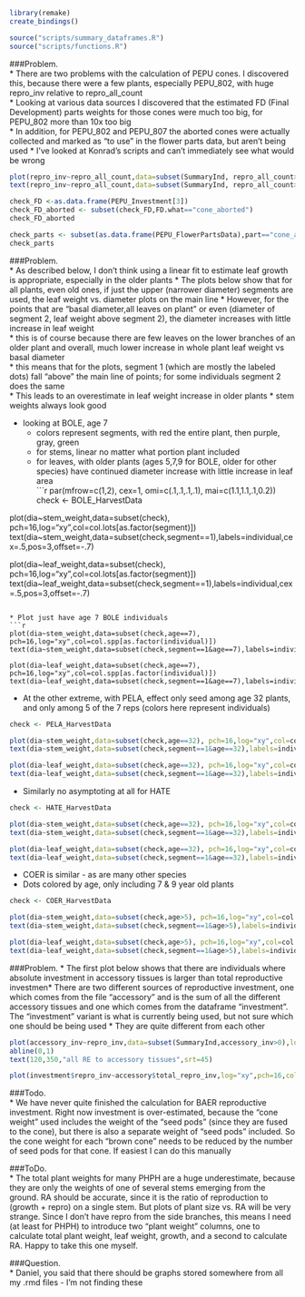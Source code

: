 ```r
library(remake)
create_bindings()

source("scripts/summary_dataframes.R")
source("scripts/functions.R")
```

###Problem.  
* There are two problems with the calculation of PEPU cones. I discovered this, because there were a few plants, especially PEPU_802, with huge repro_inv relative to repro_all_count  
* Looking at various data sources I discovered that the estimated FD (Final Development) parts weights for those cones were much too big, for PEPU_802 more than 10x too big  
* In addition, for PEPU_802 and PEPU_807 the aborted cones were actually collected and marked as "to use" in the flower parts data, but aren't being used
* I've looked at Konrad's scripts and can't immediately see what would be wrong
    
```r
plot(repro_inv~repro_all_count,data=subset(SummaryInd, repro_all_count>0&species=="PEPU"),log="xy")
text(repro_inv~repro_all_count,data=subset(SummaryInd, repro_all_count>0&species=="PEPU"),labels=individual, pos=1,offset=.6,cex=0.8,col="black")

check_FD <-as.data.frame(PEPU_Investment[3])
check_FD_aborted <- subset(check_FD,FD.what=="cone_aborted")
check_FD_aborted

check_parts <- subset(as.data.frame(PEPU_FlowerPartsData),part=="cone_aborted")
check_parts
```

###Problem.  
* As described below, I don't think using a linear fit to estimate leaf growth is appropriate, especially in the older plants
* The plots below show that for all plants, even old ones, if just the upper (narrower diameter) segments are used, the leaf weight vs. diameter plots on the main line
* However, for the points that are "basal diameter,all leaves on plant" or even (diameter of segment 2, leaf weight above segment 2), the diameter increases with little increase in leaf weight  
* this is of course because there are few leaves on the lower branches of an older plant and overall, much lower increase in whole plant leaf weight vs basal diameter  
* this means that for the plots, segment 1 (which are mostly the labeled dots) fall "above" the main line of points; for some individuals segment 2 does the same  
* This leads to an overestimate in leaf weight increase in older plants
* stem weights always look good


* looking at BOLE, age 7
    * colors represent segments, with red the entire plant, then purple, gray, green  
    * for stems, linear no matter what portion plant included  
    * for leaves, with older plants (ages 5,7,9 for BOLE, older for other species) have continued diameter increase with little increase in leaf area  
```r
par(mfrow=c(1,2), cex=1, omi=c(.1,.1,.1,.1), mai=c(1.1,1.1,.1,0.2))
check <- BOLE_HarvestData

plot(dia~stem_weight,data=subset(check), pch=16,log="xy",col=col.lots[as.factor(segment)])
text(dia~stem_weight,data=subset(check,segment==1),labels=individual,cex=.5,pos=3,offset=-.7)

plot(dia~leaf_weight,data=subset(check), pch=16,log="xy",col=col.lots[as.factor(segment)])
text(dia~leaf_weight,data=subset(check,segment==1),labels=individual,cex=.5,pos=3,offset=-.7)
```

* Plot just have age 7 BOLE individuals
```r
plot(dia~stem_weight,data=subset(check,age==7), pch=16,log="xy",col=col.spp[as.factor(individual)])
text(dia~stem_weight,data=subset(check,segment==1&age==7),labels=individual,cex=.5,pos=3,offset=-.7)

plot(dia~leaf_weight,data=subset(check,age==7), pch=16,log="xy",col=col.spp[as.factor(individual)])
text(dia~leaf_weight,data=subset(check,segment==1&age==7),labels=individual,cex=.5,pos=3,offset=-.7)
```

* At the other extreme, with PELA, effect only seed among age 32 plants, and only among 5 of the 7 reps (colors here represent individuals)
```r
check <- PELA_HarvestData

plot(dia~stem_weight,data=subset(check,age==32), pch=16,log="xy",col=col.spp[as.factor(individual)])
text(dia~stem_weight,data=subset(check,segment==1&age==32),labels=individual,cex=.5,pos=3,offset=-.7)

plot(dia~leaf_weight,data=subset(check,age==32), pch=16,log="xy",col=col.spp[as.factor(individual)])
text(dia~leaf_weight,data=subset(check,segment==1&age==32),labels=individual,cex=.5,pos=3,offset=-.7)
```

* Similarly no asymptoting at all for HATE
```r
check <- HATE_HarvestData

plot(dia~stem_weight,data=subset(check,age==32), pch=16,log="xy",col=col.spp[as.factor(individual)])
text(dia~stem_weight,data=subset(check,segment==1&age==32),labels=individual,cex=.5,pos=3,offset=-.7)

plot(dia~leaf_weight,data=subset(check,age==32), pch=16,log="xy",col=col.spp[as.factor(individual)])
text(dia~leaf_weight,data=subset(check,segment==1&age==32),labels=individual,cex=.5,pos=3,offset=-.7)
```

* COER is similar - as are many other species  
* Dots colored by age, only including 7 & 9 year old plants
```r
check <- COER_HarvestData

plot(dia~stem_weight,data=subset(check,age>5), pch=16,log="xy",col=col.spp[as.factor(segment)])
text(dia~stem_weight,data=subset(check,segment==1&age>5),labels=individual,cex=.5,pos=3,offset=-.7)

plot(dia~leaf_weight,data=subset(check,age>5), pch=16,log="xy",col=col.spp[as.factor(segment)])
text(dia~leaf_weight,data=subset(check,segment==1&age>5),labels=individual,cex=.5,pos=3,offset=-.7)
```

###Problem.
* The first plot below shows that there are individuals where absolute investment in accessory tissues is larger than total reproductive investmen* There are two different sources of reproductive investment, one which comes from the file "accessory" and is the sum of all the different accessory tissues and one which comes from the dataframe "investment". The "investment" variant is what is currently being used, but not sure which one should be being used
* They are quite different from each other
```r
plot(accessory_inv~repro_inv,data=subset(SummaryInd,accessory_inv>0),log="xy",pch=16,col=col.spp[as.factor(species)])
abline(0,1)
text(120,350,"all RE to accessory tissues",srt=45)

plot(investment$repro_inv~accessory$total_repro_inv,log="xy",pch=16,col=col.spp[as.factor(investment$species)])
```

###Todo.  
* We have never quite finished the calculation for BAER reproductive investment. Right now investment is over-estimated, because the "cone weight" used includes the weight of the "seed pods" (since they are fused to the cone), but there is also a separate weight of "seed pods" included. So the cone weight for each "brown cone" needs to be reduced by the number of seed pods for that cone. If easiest I can do this manually


###ToDo.  
* The total plant weights for many PHPH are a huge underestimate, because they are only the weights of one of several stems emerging from the ground. RA should be accurate, since it is the ratio of reproduction to (growth + repro) on a single stem. But plots of plant size vs. RA will be very strange. Since I don't have repro from the side branches, this means I need (at least for PHPH) to introduce two "plant weight" columns, one to calculate total plant weight, leaf weight, growth, and a second to calculate RA. Happy to take this one myself.
    
###Question.  
* Daniel, you said that there should be graphs stored somewhere from all my .rmd files - I'm not finding these